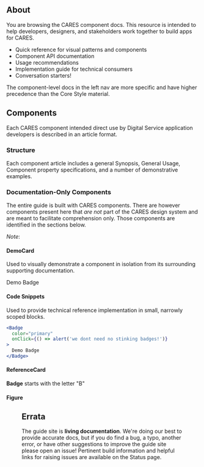 
## About

You are browsing the CARES component docs. This resource is intended to help developers, designers, and stakeholders work together to build apps for CARES.

- Quick reference for visual patterns and components
- Component API documentation
- Usage recommendations
- Implementation guide for technical consumers
- Conversation starters!

The component-level docs in the left nav are more specific and have higher precedence than the <Link to="/core-style">Core Style</Link> material.

## Components

Each CARES component intended direct use by Digital Service application developers is described in an article format.

### Structure

Each component article includes a general Synopsis, General Usage, Component property specifications, and a number of demonstrative examples.

### Documentation-Only Components

The entire guide is built with CARES components. There are however components present here that _are not_ part of the CARES design system and are meant to facilitate comprehension only. Those components are identified in the sections below.

_Note_:

#### DemoCard

Used to visually demonstrate a component in isolation from its surrounding supporting documentation.

<DemoCard>
  <Badge color="primary">Demo Badge</Badge>
</DemoCard>

#### Code Snippets

Used to provide technical reference implementation in small, narrowly scoped blocks.

```jsx
<Badge
  color="primary"
  onClick={() => alert('we dont need no stinking badges!')}
>
  Demo Badge
</Badge>
```

#### ReferenceCard

<ReferenceCard>

**Badge** starts with the letter "B"

</ReferenceCard>

#### Figure

<Figure src={img} caption="Figure" alt="cws-cares logo" />

## Errata

The guide site is **living documentation**. We're doing our best to provide accurate docs, but if you do find a bug, a typo, another error, or have other suggestions to improve the guide site please open an issue! Pertinent build information and helpful links for raising issues are available on the <Link to="/status">Status</Link> page.
